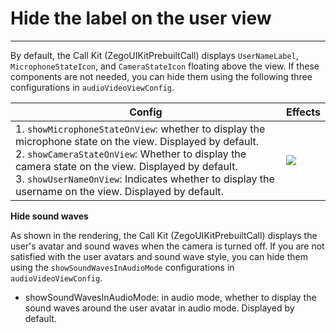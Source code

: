 # Hide the label on the user view

- - -


By default, the Call Kit (ZegoUIKitPrebuiltCall) displays `UserNameLabel`, `MicrophoneStateIcon`, and `CameraStateIcon` floating above the view. If these components are not needed, you can hide them using the following three configurations in `audioVideoViewConfig`.

| Config                                                                                                                                                                                                                                                                                                                          | Effects                                                                                                                                              |
| ------------------------------------------------------------------------------------------------------------------------------------------------------------------------------------------------------------------------------------------------------------------------------------------------------------------------------- | ---------------------------------------------------------------------------------------------------------------------------------------------------- |
| 1. `showMicrophoneStateOnView`: whether to display the microphone state on the view. Displayed by default. <br/> 2. `showCameraStateOnView`: Whether to display the camera state on the view. Displayed by default. <br/> 3. `showUserNameOnView`: Indicates whether to display the username on the view. Displayed by default. | <Frame width="256" height="auto" caption=""><img src="https://storage.zego.im/sdk-doc/Pics/ZegoUIKit/Flutter/_normal_switch_30_label.png" /></Frame> |


**Hide sound waves**

As shown in the rendering, the Call Kit (ZegoUIKitPrebuiltCall) displays the user's avatar and sound waves when the camera is turned off.
If you are not satisfied with the user avatars and sound wave style, you can hide them using the `showSoundWavesInAudioMode` configurations in `audioVideoViewConfig`.

- showSoundWavesInAudioMode: in audio mode, whether to display the sound waves around the user avatar in audio mode. Displayed by default.
